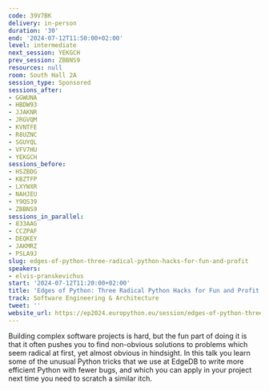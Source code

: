 ```yaml
---
code: 39V7BK
delivery: in-person
duration: '30'
end: '2024-07-12T11:50:00+02:00'
level: intermediate
next_session: YEKGCH
prev_session: ZBBNS9
resources: null
room: South Hall 2A
session_type: Sponsored
sessions_after:
- GGWUNA
- HBDW93
- JJAKNR
- JRGVQM
- KVNTFE
- R8UZNC
- SGUYQL
- VFV7HU
- YEKGCH
sessions_before:
- HSZBDG
- KBZTFP
- LXYWXR
- NAHJEU
- Y9QS39
- ZBBNS9
sessions_in_parallel:
- 833AAG
- CCZPAF
- DEQKEY
- JAKMRZ
- PSLA9J
slug: edges-of-python-three-radical-python-hacks-for-fun-and-profit
speakers:
- elvis-pranskevichus
start: '2024-07-12T11:20:00+02:00'
title: 'Edges of Python: Three Radical Python Hacks for Fun and Profit'
track: Software Engineering & Architecture
tweet: ''
website_url: https://ep2024.europython.eu/session/edges-of-python-three-radical-python-hacks-for-fun-and-profit
---
```


Building complex software projects is hard, but the fun part of doing it
is that it often pushes you to find non-obvious solutions to problems
which seem radical at first, yet almost obvious in hindsight.  In this
talk you learn some of the unusual Python tricks that we use at EdgeDB
to write more efficient Python with fewer bugs, and which you can apply in
your project next time you need to scratch a similar itch.
